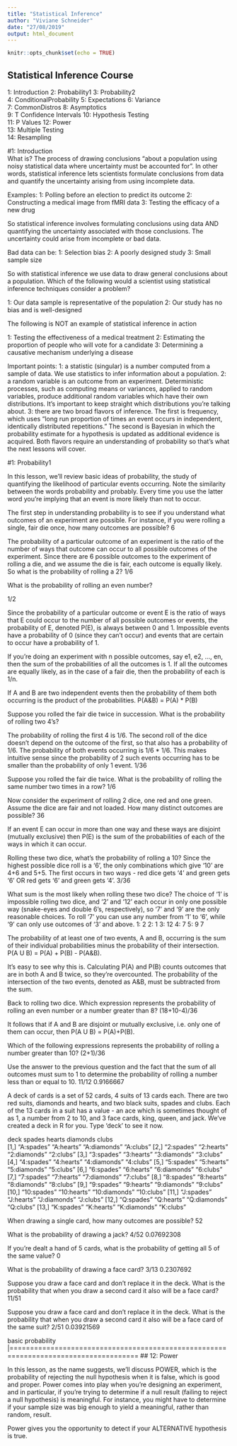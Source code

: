 ```yaml
---
title: "Statistical Inference"
author: "Viviane Schneider"
date: "27/08/2019"
output: html_document
---
```


```r
knitr::opts_chunk$set(echo = TRUE)
```

## Statistical Inference Course 

1: Introduction 
2: Probability1 
3: Probability2        
4: ConditionalProbability
5: Expectations
6: Variance  
7: CommonDistros 
8: Asymptotics   
9: T Confidence Intervals
10: Hypothesis Testing  
11: P Values 
12: Power         
13: Multiple Testing  
14: Resampling 

#1: Introduction  
What is?
The process of drawing conclusions "about a population using noisy statistical data where uncertainty must be accounted for". In other words, statistical inference lets scientists formulate conclusions from data and quantify the uncertainty arising from using incomplete data.

Examples:
1: Polling before an election to predict its outcome
2: Constructing a medical image from fMRI data
3: Testing the efficacy of a new drug

So statistical inference involves formulating conclusions using data AND quantifying the uncertainty associated with those conclusions. The uncertainty could arise from incomplete or bad data.

Bad data can be:
1: Selection bias
2: A poorly designed study
3: Small sample size

So with statistical inference we use data to draw general conclusions about a population. 
Which of the following would a scientist using statistical inference techniques consider a problem?

1: Our data sample is representative of the population
2: Our study has no bias and is well-designed

The following is NOT an example of statistical inference in action

1: Testing the effectiveness of a medical treatment
2: Estimating the proportion of people who will vote for a candidate
3: Determining a causative mechanism underlying a disease

Important points:
1: a statistic (singular) is a number computed from a sample of data. We use statistics to infer information about a population.
2: a random variable is an outcome from an experiment. Deterministic processes, such as computing means or variances, applied to random variables, produce additional random variables which have their own distributions. It's important to keep straight which distributions you're talking about.
3: there are two broad flavors of inference. The first is frequency, which uses "long run proportion of times an event occurs in independent, identically distributed repetitions." The second is Bayesian in which the probability estimate for a hypothesis is updated as additional evidence is acquired. Both flavors require an understanding of probability so that's what the next lessons will cover.


#1: Probability1

 In this lesson, we'll review basic ideas of probability, the study of quantifying the likelihood of particular events occurring. Note the similarity between the words probability and probably. Every time you use the latter word you're implying that an event is more likely than not to occur.
 
The first step in understanding probability is to see if you understand what outcomes of an
experiment are possible. For instance, if you were rolling a single, fair die once, how many  outcomes are possible?
6

The probability of a particular outcome of an experiment is the ratio of the number of ways
that outcome can occur to all possible outcomes of the experiment. Since there are 6 possible
outcomes to the experiment of rolling a die, and we assume the die is fair, each outcome is
equally likely. So what is the probability of rolling a 2?
1/6

| What is the probability of rolling an even number?
1/2

Since the probability of a particular outcome or event E is the ratio of ways that E could
occur to the number of all possible outcomes or events, the probability of E, denoted P(E), is
always between 0 and 1. Impossible events have a probability of 0 (since they can't occur) and
events that are certain to occur have a probability of 1.

If you're doing an experiment with n possible outcomes, say e1, e2, ..., en, then the sum of
the probabilities of all the outcomes is 1. If all the outcomes are equally likely, as in the
case of a fair die, then the probability of each is 1/n.

If A and B are two independent events then the probability of them both occurring is the
product of the probabilities. P(A&B) = P(A) * P(B)

Suppose you rolled the fair die twice in succession. What is the probability of rolling two 4's?

The probability of rolling the first 4 is 1/6. The second roll of the dice doesn't depend on
the outcome of the first, so that also has a probability of 1/6. The probability of both events occurring is 1/6 * 1/6. This makes intuitive sense since the probability of 2 such events occurring has to be smaller than the probability of only 1 event.
1/36

Suppose you rolled the fair die twice. What is the probability of rolling the same number two
times in a row?
1/6

Now consider the experiment of rolling 2 dice, one red and one green. Assume the dice are fair and not loaded. How many distinct outcomes are possible?
36

If an event E can occur in more than one way and these ways are disjoint (mutually exclusive) then P(E) is the sum of the probabilities of each of the ways in which it can occur.

Rolling these two dice, what's the probability of rolling a 10?
Since the highest possible dice roll is a '6', the only combinations which give '10' are 4+6
and 5+5. The first occurs in two ways - red dice gets '4' and green gets '6' OR red gets '6'
and green gets '4'.
3/36

What sum is the most likely when rolling these two dice?
The choice of '1' is impossible rolling two dice, and '2' and '12' each occur in only one
possible way (snake-eyes and double 6's, respectively), so '7' and '9' are the only reasonable
choices. To roll '7' you can use any number from '1' to '6', while '9' can only use outcomes of '3' and above.
1: 2
2: 1
3: 12
4: 7
5: 9
7

The probability of at least one of two events, A and B, occurring is the sum of their
individual probabilities minus the probability of their intersection. P(A U B) = P(A) + P(B) - P(A&B).

It's easy to see why this is. Calculating P(A) and P(B) counts outcomes that are in both A and B twice, so they're overcounted. The probability of the intersection of the two events, denoted as A&B, must be subtracted from the sum.

Back to rolling two dice. Which expression represents the probability of rolling an even number or a number greater than 8?
(18+10-4)/36

 It follows that if A and B are disjoint or mutually exclusive, i.e. only one of them can occur, then P(A U B) = P(A)+P(B).
 
 Which of the following expressions represents the probability of rolling a number greater than 10?
 (2+1)/36
 
Use the answer to the previous question and the fact that the sum of all outcomes must sum to 1 to determine the probability of rolling a number less than or equal to 10.
11/12
0.9166667

 A deck of cards is a set of 52 cards, 4 suits of 13 cards each. There are two red suits,
diamonds and hearts, and two black suits, spades and clubs. Each of the 13 cards in a suit has
a value - an ace which is sometimes thought of as 1, a number from 2 to 10, and 3 face cards,
king, queen, and jack. We've created a deck in R for you. Type 'deck' to see it now.

 deck
      spades      hearts      diamonds      clubs     
 [1,] "A:spades"  "A:hearts"  "A:diamonds"  "A:clubs" 
 [2,] "2:spades"  "2:hearts"  "2:diamonds"  "2:clubs" 
 [3,] "3:spades"  "3:hearts"  "3:diamonds"  "3:clubs" 
 [4,] "4:spades"  "4:hearts"  "4:diamonds"  "4:clubs" 
 [5,] "5:spades"  "5:hearts"  "5:diamonds"  "5:clubs" 
 [6,] "6:spades"  "6:hearts"  "6:diamonds"  "6:clubs" 
 [7,] "7:spades"  "7:hearts"  "7:diamonds"  "7:clubs" 
 [8,] "8:spades"  "8:hearts"  "8:diamonds"  "8:clubs" 
 [9,] "9:spades"  "9:hearts"  "9:diamonds"  "9:clubs" 
[10,] "10:spades" "10:hearts" "10:diamonds" "10:clubs"
[11,] "J:spades"  "J:hearts"  "J:diamonds"  "J:clubs" 
[12,] "Q:spades"  "Q:hearts"  "Q:diamonds"  "Q:clubs" 
[13,] "K:spades"  "K:hearts"  "K:diamonds"  "K:clubs" 

When drawing a single card, how many outcomes are possible?
52

What is the probability of drawing a jack?
4/52
0.07692308

If you're dealt a hand of 5 cards, what is the probability of getting all 5 of the same value?
0

What is the probability of drawing a face card?
3/13
0.2307692

Suppose you draw a face card and don't replace it in the deck. What is the probability that when you draw a second card it also will be a face card?
11/51

Suppose you draw a face card and don't replace it in the deck. What is the probability that when you draw a second card it also will be a face card of the same suit?
2/51
0.03921569

  basic probability
|===================================================================================== 
## 12: Power 

In this lesson, as the name suggests, we'll discuss POWER, which is the probability of rejecting the null hypothesis when it is false, which is good and proper.
Power comes into play when you're designing an experiment, and in particular, if you're trying to determine if a null result (failing to reject a null hypothesis) is meaningful. For instance, you might have to determine if your sample size was big enough to yield a meaningful, rather than random, result.

Power gives you the opportunity to detect if your ALTERNATIVE hypothesis is true.

